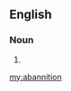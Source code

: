 ==English==

===Noun===
{{head|en|noun}}

# {{alternative spelling of|abannation|lang=en}}

[[my:abannition]]